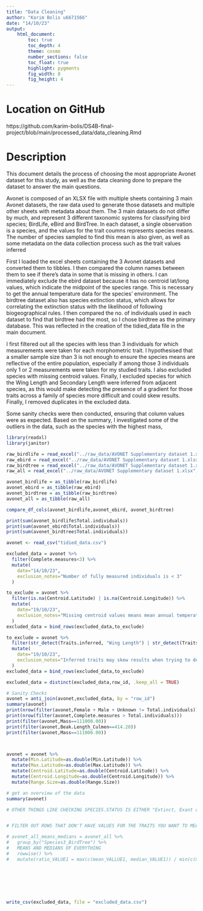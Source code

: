 ```yaml
---
title: "Data Cleaning"
author: "Karim Bolis u6671566"
date: "14/10/23"
output:  
    html_document:
        toc: true
        toc_depth: 4
        theme: cosmo
        number_sections: false
        toc_float: true
        highlight: pygments
        fig_width: 8
        fig_height: 4
---
```


# Location on GitHub

https://github.com/karim-bolis/DS4B-final-project/blob/main/processed_data/data_cleaning.Rmd

# Description

This document details the process of choosing the most appropriate Avonet dataset for this study, as well as the data cleaning done to prepare the dataset to answer the main questions.

Avonet is composed of an XLSX file with multiple sheets containing 3 main Avonet datasets, the raw data used to generate those datasets and multiple other sheets with metadata about them. The 3 main datasets do not differ by much, and represent 3 different taxonomic systems for classifying bird species; BirdLife, eBird and BirdTree. In each dataset, a single observation is a species, and the values for the trait coumns represents species means. The number of species sampled to find this mean is also given, as well as some metadata on the data collection process such as the trait values inferred

First I loaded the excel sheets containing the 3 Avonet datasets and converted them to tibbles. I then compared the column names between them to see if there's data in some that is missing in others. I can immediately exclude the ebird dataset because it has no centroid lat/long values, which indicate the midpoint of the species range. This is necessary to get the annual temperature data for the species' environment. The birdtree dataset also has species extinction status, which allows for correlating the extinction status with the likelihood of following biogeographical rules. I then compared the no. of individuals used in each dataset to find that birdtree had the most, so I chose birdtree as the primary database. This was reflected in the creation of the tidied_data file in the main document.

I first filtered out all the species with less than 3 individuals for which measurements were taken for each morphometric trait. I hypothesised that a smaller sample size than 3 is not enough to ensure the species means are reflective of the entire population, especially if among those 3 individuals only 1 or 2 measurements were taken for my studied traits. I also excluded species with missing centroid values. Finally, I excluded species for which the Wing Length and Secondary Length were inferred from adjacent species, as this would make detecting the presence of a gradient for those traits across a family of species more difficult and could skew results. Finally, I removed duplicates in the excluded data.

Some sanity checks were then conducted, ensuring that column values were as expected. Based on the summary, I investigated some of the outliers in the data, such as the species with the highest mass, 

```r
library(readxl)
library(janitor)

raw_birdlife = read_excel("../raw_data/AVONET Supplementary dataset 1.xlsx", sheet=2)
raw_ebird = read_excel("../raw_data/AVONET Supplementary dataset 1.xlsx", sheet=3)
raw_birdtree = read_excel("../raw_data/AVONET Supplementary dataset 1.xlsx", sheet=4)
raw_all = read_excel("../raw_data/AVONET Supplementary dataset 1.xlsx", sheet=6)

avonet_birdlife = as_tibble(raw_birdlife)
avonet_ebird = as_tibble(raw_ebird)
avonet_birdtree = as_tibble(raw_birdtree)
avonet_all = as_tibble(raw_all)

compare_df_cols(avonet_birdlife,avonet_ebird, avonet_birdtree)

print(sum(avonet_birdlife$Total.individuals))
print(sum(avonet_ebird$Total.individuals))
print(sum(avonet_birdtree$Total.individuals))

avonet <- read_csv("tidied_data.csv")

excluded_data = avonet %>%
  filter(Complete.measures<3) %>%
  mutate(
    date="14/10/23",
    exclusion_notes="Number of fully measured individuals is < 3"
  )

to_exclude = avonet %>%
  filter(is.na(Centroid.Latitude) | is.na(Centroid.Longitude)) %>%
  mutate(
    date="19/10/23",
    exclusion_notes="Missing centroid values means mean annual temperature cannot be found for species"
  )
excluded_data = bind_rows(excluded_data,to_exclude)

to_exclude = avonet %>%
  filter(str_detect(Traits.inferred, "Wing Length") | str_detect(Traits.inferred, "Secondary1")) %>%
  mutate(
    date="19/10/23",
    exclusion_notes="Inferred traits may skew results when trying to detect patterns across adjacent species"
  )
excluded_data = bind_rows(excluded_data,to_exclude)

excluded_data = distinct(excluded_data,row_id, .keep_all = TRUE)

# Sanity Checks
avonet = anti_join(avonet,excluded_data, by = "row_id")
summary(avonet)
print(nrow(filter(avonet,Female + Male + Unknown != Total.individuals)))
print(nrow(filter(avonet,Complete.measures > Total.individuals)))
print(filter(avonet,Mass==111000.00))
print(filter(avonet,Beak.Length_Culmen==414.20))
print(filter(avonet,Mass==111000.00))



avonet = avonet %>%
  mutate(Min.Latitude=as.double(Min.Latitude)) %>%
  mutate(Max.Latitude=as.double(Max.Latitude)) %>%
  mutate(Centroid.Latitude=as.double(Centroid.Latitude)) %>%
  mutate(Centroid.Longitude=as.double(Centroid.Longitude)) %>%
  mutate(Range.Size=as.double(Range.Size))

# get an overview of the data
summary(avonet)

# OTHER THINGS LIKE CHECKING SPECIES.STATUS IS EITHER "Extinct, Exant or Invalid". but honestly if you're out of time you can just say you did it in excel in the text


# FILTER OUT ROWS THAT DON'T HAVE VALUES FOR THE TRAITS YOU WANT TO MEASURE

# avonet_all_means_medians = avonet_all %>%
#   group_by("Species3_BirdTree") %>%
#   MEANS AND MEDIANS OF EVERYTHING
#   rowwise() %>%
#   mutate(ratio_VALUE1 = max(c(mean_VALLUE1, median_VALUE1)) / min(c(mean_VALUE1, median_VALUE1)) )







write_csv(excluded_data, file = "excluded_data.csv")


```

